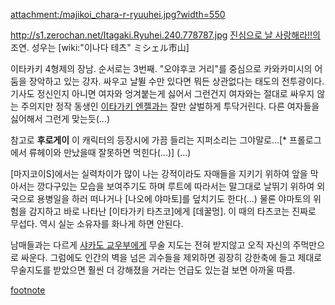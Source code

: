 attachment:/majikoi_chara-r-ryuuhei.jpg?width=550

http://s1.zerochan.net/Itagaki.Ryuhei.240.778787.jpg
[[진심으로 날 사랑해라!!]]의 조연.
성우는 [wiki:"이나다 테츠" ミシェル市山]

이타카키 4형제의 장남. 순서로는 3번째. "오야후코 거리"를 중심으로 카와카미시의 어둠을 장악하고 있는 강자. 싸우고 날뛸 수만 있다면 뭐든 상관없다는 태도의 전투광이다. 기사도 정신인지 아니면 여자와 엉겨붙는게 싫어서 그런건지 여자와는 절대로 싸우지 않는 주의지만 정작 동생인 [[이타가키 엔젤]]과는 잘만 살벌하게 투닥거린다. 다른 여자들을 싫어해서 그런게 맞는듯(...)

참고로 '''후로게이''' 이 캐릭터의 등장시에 가끔 들리는 지퍼소리는 그야말로...[* 프롤로그에서 류헤이와 만났을때 잘못하면 먹힌다(...)] (…)

[마지코이S]에서는 실력차이가 많이 나는 강적이라도 자매들을 지키기 위하여 앞을 막아서는 깡다구있는 모습을 보여주기도 하며 루트에 따라서는 말그대로 날뛰기 위하여 외국으로 용병일을 하러 떠나거나 [나오에 야마토]를 덮치기도 한다(...) 물론 야마토의 위험을 감지하고 바로 나타난 [이타가키 타츠코]에게 [데꿀멍]. 이 때의 타츠코는 진짜로 무섭다. 역시 실눈 소유자를 화나게 하면 안된다.

남매들과는 다르게 [[샤카도 교우부]]에게 무술 지도는 전혀 받지않고 오직 자신의 주먹만으로 싸운다. 그럼에도 인간의 벽을 넘은 괴수들을 제외하면 굉장히 강한축에 들고 제대로 무술지도를 받았으면 훨씬 더 강해졌을 거라는 언급도 있는걸 보면 아까울 따름.
 

[[footnote]]
